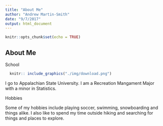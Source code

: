 ```yaml
---
title: "About Me"
author: "Andrew Martin-Smith"
date: "9/7/2017"
output: html_document
---
```


```r
knitr::opts_chunk$set(echo = TRUE)
```

## About Me

School

```r
  knitr:: include_graphics("./img/download.png")
```

  I go to Appalachian State University. I am a Recreation Mangament Major with a minor in Statistics.


Hobbies

Some of my hobbies include playing soccer, swimming, snowboarding and things alike. I also like to spend my time outside hiking and searching for things and places to explore.
  






